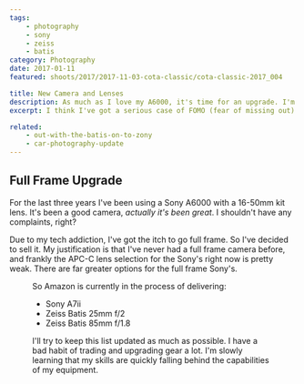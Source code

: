 ```yaml
---
tags:
    - photography
    - sony
    - zeiss
    - batis
category: Photography
date: 2017-01-11
featured: shoots/2017/2017-11-03-cota-classic/cota-classic-2017_004

title: New Camera and Lenses
description: As much as I love my A6000, it's time for an upgrade. I'm making the jump to a full frame Sony A7ii along with Zeiss Batis lenses.
excerpt: I think I've got a serious case of FOMO (fear of missing out) when it comes to full frame. I haven't reached the capabilities of my Sony A6000, but I still can't shake the feeling that I'd be getting more out of a full frame A7. I'm sure that's a bad justification, but I'm going with it.

related:
    - out-with-the-batis-on-to-zony
    - car-photography-update
---
```



## Full Frame Upgrade

For the last three years I've been using a Sony A6000 with a 16-50mm kit lens. It's been a good camera, _actually it's been great_. I shouldn't have any complaints, right?

Due to my tech addiction, I've got the itch to go full frame. So I've decided to sell it. My justification is that I've never had a full frame camera before, and frankly the APC-C lens selection for the Sony's right now is pretty weak. There are far greater options for the full frame Sony's.

<Figure src="shoots/2017/2017-11-03-cota-classic/cota-classic-2017_002" sizes="(min-width: 768px) 75vw, 100vw" class="h-full w-full" />

So Amazon is currently in the process of delivering:

-   Sony A7ii
-   Zeiss Batis 25mm f/2
-   Zeiss Batis 85mm f/1.8

I'll try to keep this list updated as much as possible. I have a bad habit of trading and upgrading gear a lot. I'm slowly learning that my skills are quickly falling behind the capabilities of my equipment.
